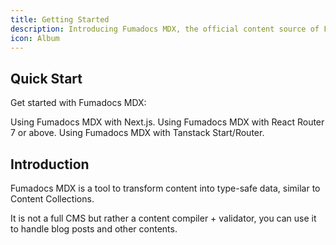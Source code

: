 ```yaml
---
title: Getting Started
description: Introducing Fumadocs MDX, the official content source of Fumadocs.
icon: Album
---
```


## Quick Start

Get started with Fumadocs MDX:

<Cards>
  <Card title="Next.js" href="/docs/mdx/next">
    Using Fumadocs MDX with Next.js.
  </Card>
  <Card title="React Router" href="/docs/mdx/vite/react-router">
    Using Fumadocs MDX with React Router 7 or above.
  </Card>
  <Card title="Tanstack Start" href="/docs/mdx/vite/tanstack">
    Using Fumadocs MDX with Tanstack Start/Router.
  </Card>
</Cards>

## Introduction

Fumadocs MDX is a tool to transform content into type-safe data, similar to Content Collections.

It is not a full CMS but rather a content compiler + validator, you can use it to handle blog posts and other contents.
